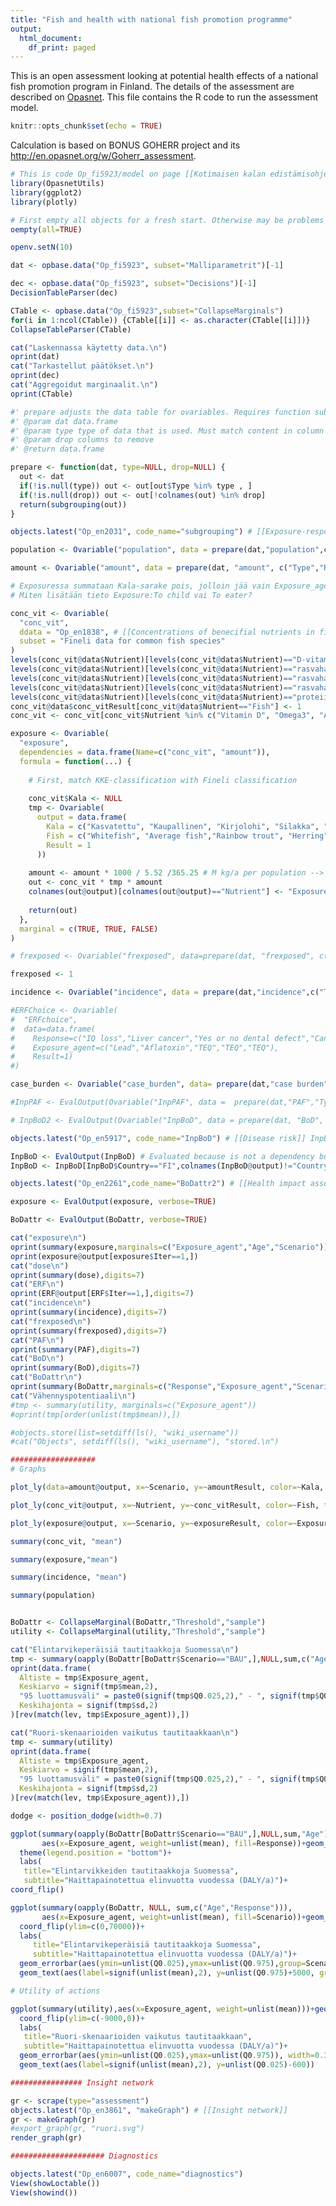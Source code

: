 ```yaml
---
title: "Fish and health with national fish promotion programme"
output:
  html_document:
    df_print: paged
---
```


This is an open assessment looking at potential health effects of a national fish promotion program in Finland. The details of the assessment are described on [Opasnet](http://fi.opasnet.org/fi/Kotimaisen_kalan_edistämisohjelma). This file contains the R code to run the assessment model.


```r
knitr::opts_chunk$set(echo = TRUE) 

```

Calculation is based on BONUS GOHERR project and its [http://en.opasnet.org/w/Goherr_assessment](fish health benefit-risk assessment).

```r

# This is code Op_fi5923/model on page [[Kotimaisen kalan edistämisohjelma]]
library(OpasnetUtils)
library(ggplot2)
library(plotly)

# First empty all objects for a fresh start. Otherwise may be problems with CheckDecisions.
oempty(all=TRUE)

openv.setN(10)

dat <- opbase.data("Op_fi5923", subset="Malliparametrit")[-1]

dec <- opbase.data("Op_fi5923", subset="Decisions")[-1]
DecisionTableParser(dec)

CTable <- opbase.data("Op_fi5923",subset="CollapseMarginals")
for(i in 1:ncol(CTable)) {CTable[[i]] <- as.character(CTable[[i]])}
CollapseTableParser(CTable)

cat("Laskennassa käytetty data.\n")
oprint(dat)
cat("Tarkastellut päätökset.\n")
oprint(dec)
cat("Aggregoidut marginaalit.\n")
oprint(CTable)

#' prepare adjusts the data table for ovariables. Requires function subgrouping from code Op_en2031/initiate on page [[Exposure-response function]]
#' @param dat data.frame
#' @param type type of data that is used. Must match content in column Type
#' @param drop columns to remove
#' @return data.frame

prepare <- function(dat, type=NULL, drop=NULL) {
  out <- dat
  if(!is.null(type)) out <- out[out$Type %in% type , ]
  if(!is.null(drop)) out <- out[!colnames(out) %in% drop]
  return(subgrouping(out))
}

objects.latest("Op_en2031", code_name="subgrouping") # [[Exposure-response function]] subgrouping

population <- Ovariable("population", data = prepare(dat,"population",c("Type","Exposure_agent","Response","Unit")))

amount <- Ovariable("amount", data = prepare(dat, "amount", c("Type","Response","Exposure_agent")))

# Exposuressa summataan Kala-sarake pois, jolloin jää vain Exposure_agent.
# Miten lisätään tieto Exposure:To child vai To eater?

conc_vit <- Ovariable(
  "conc_vit",
  ddata = "Op_en1838", # [[Concentrations of benecifial nutrients in fish#Fineli]]
  subset = "Fineli data for common fish species"
)
levels(conc_vit@data$Nutrient)[levels(conc_vit@data$Nutrient)=="D-vitamiini (µg)"] <- "Vitamin D"
levels(conc_vit@data$Nutrient)[levels(conc_vit@data$Nutrient)=="rasvahapot n-3 moni-tyydyttymättömät (g)"] <- "Omega3"
levels(conc_vit@data$Nutrient)[levels(conc_vit@data$Nutrient)=="rasvahappo 18:3 n-3 (alfalinoleenihappo) (mg)"] <- "ALA"
levels(conc_vit@data$Nutrient)[levels(conc_vit@data$Nutrient)=="rasvahappo 22:6 n-3 (DHA) (mg)"] <- "DHA"
levels(conc_vit@data$Nutrient)[levels(conc_vit@data$Nutrient)=="proteiini (g)"] <- "Fish"
conc_vit@data$conc_vitResult[conc_vit@data$Nutrient=="Fish"] <- 1
conc_vit <- conc_vit[conc_vit$Nutrient %in% c("Vitamin D", "Omega3", "ALA", "DHA", "Fish") , ]

exposure <- Ovariable(
  "exposure",
  dependencies = data.frame(Name=c("conc_vit", "amount")),
  formula = function(...) {
    
    # First, match KKE-classification with Fineli classification
    
    conc_vit$Kala <- NULL
    tmp <- Ovariable(
      output = data.frame(
        Kala = c("Kasvatettu", "Kaupallinen", "Kirjolohi", "Silakka", "Vapaa-ajan", "Muu tuonti", "Tuontikirjolohi", "Tuontilohi"),
        Fish = c("Whitefish", "Average fish","Rainbow trout", "Herring", "Average fish", "Average fish", "Rainbow trout", "Salmon"),
        Result = 1
      ))
      
    amount <- amount * 1000 / 5.52 /365.25 # M kg/a per population --> g/d per person
    out <- conc_vit * tmp * amount
    colnames(out@output)[colnames(out@output)=="Nutrient"] <- "Exposure_agent"
      
    return(out)
  },
  marginal = c(TRUE, TRUE, FALSE)
)

# frexposed <- Ovariable("frexposed", data=prepare(dat, "frexposed", c("Type","Response","Unit")))

frexposed <- 1

incidence <- Ovariable("incidence", data = prepare(dat,"incidence",c("Type","Exposure_agent","Unit")))

#ERFChoice <- Ovariable(
#  "ERFchoice",
#  data=data.frame(
#    Response=c("IQ loss","Liver cancer","Yes or no dental defect","Cancer morbidity","Sperm concenctration"),
#    Exposure_agent=c("Lead","Aflatoxin","TEQ","TEQ","TEQ"),
#    Result=1)
#)

case_burden <- Ovariable("case_burden", data= prepare(dat,"case burden",c("Type","Exposure_agent","Unit")))

#InpPAF <- EvalOutput(Ovariable("InpPAF", data =  prepare(dat,"PAF","Type")))

# InpBoD2 <- EvalOutput(Ovariable("InpBoD", data = prepare(dat, "BoD", c("Type","Exposure_agent")))) # REMOVE RUORI CHD AND USE GOHERR

objects.latest("Op_en5917", code_name="InpBoD") # [[Disease risk]] InpBoD

InpBoD <- EvalOutput(InpBoD) # Evaluated because is not a dependency but an Input
InpBoD <- InpBoD[InpBoD$Country=="FI",colnames(InpBoD@output)!="Country"]

objects.latest("Op_en2261",code_name="BoDattr2") # [[Health impact assessment]]

exposure <- EvalOutput(exposure, verbose=TRUE)

```

```r

BoDattr <- EvalOutput(BoDattr, verbose=TRUE)

cat("exposure\n")
oprint(summary(exposure,marginals=c("Exposure_agent","Age","Scenario")),digits=7)
oprint(exposure@output[exposure$Iter==1,])
cat("dose\n")
oprint(summary(dose),digits=7)
cat("ERF\n")
oprint(ERF@output[ERF$Iter==1,],digits=7)
cat("incidence\n")
oprint(summary(incidence),digits=7)
cat("frexposed\n")
oprint(summary(frexposed),digits=7)
cat("PAF\n")
oprint(summary(PAF),digits=7)
cat("BoD\n")
oprint(summary(BoD),digits=7)
cat("BoDattr\n")
oprint(summary(BoDattr,marginals=c("Response","Exposure_agent","Scenario","Age")),digits=7)
cat("Vähennyspotentiaali\n")
#tmp <- summary(utility, marginals=c("Exposure_agent"))
#oprint(tmp[order(unlist(tmp$mean)),])

#objects.store(list=setdiff(ls(), "wiki_username"))
#cat("Objects", setdiff(ls(), "wiki_username"), "stored.\n")

###################
# Graphs

plot_ly(data=amount@output, x=~Scenario, y=~amountResult, color=~Kala, type="bar") 

plot_ly(conc_vit@output, x=~Nutrient, y=~conc_vitResult, color=~Fish, type="scatter", mode="markers")

plot_ly(exposure@output, x=~Scenario, y=~exposureResult, color=~Exposure_agent, type="bar")

summary(conc_vit, "mean")

summary(exposure,"mean")

summary(incidence, "mean")

summary(population)



```

```r
BoDattr <- CollapseMarginal(BoDattr,"Threshold","sample")
utility <- CollapseMarginal(utility,"Threshold","sample")

cat("Elintarvikeperäisiä tautitaakkoja Suomessa\n")
tmp <- summary(oapply(BoDattr[BoDattr$Scenario=="BAU",],NULL,sum,c("Age","Response")))
oprint(data.frame(
  Altiste = tmp$Exposure_agent,
  Keskiarvo = signif(tmp$mean,2),
  "95 luottamusväli" = paste0(signif(tmp$Q0.025,2)," - ", signif(tmp$Q0.975,2)),
  Keskihajonta = signif(tmp$sd,2)
)[rev(match(lev, tmp$Exposure_agent)),])

cat("Ruori-skenaarioiden vaikutus tautitaakkaan\n")
tmp <- summary(utility)
oprint(data.frame(
  Altiste = tmp$Exposure_agent,
  Keskiarvo = signif(tmp$mean,2),
  "95 luottamusväli" = paste0(signif(tmp$Q0.025,2)," - ", signif(tmp$Q0.975,2)),
  Keskihajonta = signif(tmp$sd,2)
)[rev(match(lev, tmp$Exposure_agent)),])

dodge <- position_dodge(width=0.7)

ggplot(summary(oapply(BoDattr[BoDattr$Scenario=="BAU",],NULL,sum,"Age")),
       aes(x=Exposure_agent, weight=unlist(mean), fill=Response))+geom_bar()+
  theme(legend.position = "bottom")+
  labs(
   title="Elintarvikkeiden tautitaakkoja Suomessa",
   subtitle="Haittapainotettua elinvuotta vuodessa (DALY/a)")+
coord_flip()

ggplot(summary(oapply(BoDattr, NULL, sum,c("Age","Response"))),
       aes(x=Exposure_agent, weight=unlist(mean), fill=Scenario))+geom_bar(position="dodge")+
  coord_flip(ylim=c(0,70000))+
  labs(
     title="Elintarvikeperäisiä tautitaakkoja Suomessa",
     subtitle="Haittapainotettua elinvuotta vuodessa (DALY/a)")+
  geom_errorbar(aes(ymin=unlist(Q0.025),ymax=unlist(Q0.975),group=Scenario),position=dodge, width=0.3)+
  geom_text(aes(label=signif(unlist(mean),2), y=unlist(Q0.975)+5000, group=Scenario), position=dodge)

# Utility of actions

ggplot(summary(utility),aes(x=Exposure_agent, weight=unlist(mean)))+geom_bar(fill="lightblue")+
  coord_flip(ylim=c(-9000,0))+
  labs(
   title="Ruori-skenaarioiden vaikutus tautitaakkaan",
   subtitle="Haittapainotettua elinvuotta vuodessa (DALY/a)")+
  geom_errorbar(aes(ymin=unlist(Q0.025),ymax=unlist(Q0.975)), width=0.3)+
  geom_text(aes(label=signif(unlist(mean),2), y=unlist(Q0.025)-600))

################ Insight network

gr <- scrape(type="assessment")
objects.latest("Op_en3861", "makeGraph") # [[Insight network]]
gr <- makeGraph(gr)
#export_graph(gr, "ruori.svg")
render_graph(gr)

##################### Diagnostics

objects.latest("Op_en6007", code_name="diagnostics")
View(showLoctable())
View(showind())

```

